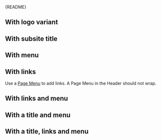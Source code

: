 
<Meta of={HeaderStories} />

<StatusBadge statusReason="Excepteur magna deserunt id quis ullamco est occaecat velit laborum incididunt est sint nostrud." />

<Markdown>{README}</Markdown>

<Primary />

<Controls />

## With logo variant

<Canvas of={HeaderStories.WithLogoVariant} />

## With subsite title

<Canvas of={HeaderStories.WithTitle} />

## With menu

<Canvas of={HeaderStories.WithMenu} />

## With links

Use a [Page Menu](?path=/docs/components-navigation-page-menu--docs) to add links.
A Page Menu in the Header should not wrap.

<Canvas of={HeaderStories.WithLinks} />

## With links and menu

<Canvas of={HeaderStories.WithLinksAndMenu} />

## With a title and menu

<Canvas of={HeaderStories.WithTitleAndMenu} />

## With a title, links and menu

<Canvas of={HeaderStories.WithTitleLinksAndMenu} />
